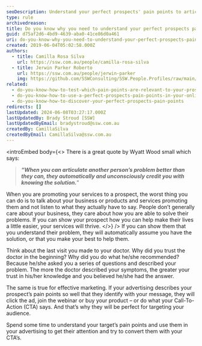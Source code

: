 ```yaml
---
seoDescription: Understand your perfect prospects' pain points to articulate their problems better than they can, and automatically earn their trust with solutions.
type: rule
archivedreason:
title: Do you know why you need to understand your perfect prospects pain points?
guid: d75af2d6-4bd9-4639-aba0-41ce86d0a461
uri: do-you-know-why-you-need-to-understand-your-perfect-prospects-pain-points
created: 2019-06-04T05:02:58.000Z
authors:
  - title: Camilla Rosa Silva
    url: https://ssw.com.au/people/camilla-rosa-silva
  - title: Jerwin Parker Roberto
    url: https://ssw.com.au/people/jerwin-parker
    img: https://github.com/SSWConsulting/SSW.People.Profiles/raw/main/Jerwin-Parker/Images/Jerwin-Parker-Profile.jpg
related:
  - do-you-know-how-to-test-which-pain-points-are-relevant-to-your-prospect
  - do-you-know-how-to-use-a-perfect-prospects-pain-points-in-your-online-marketing
  - do-you-know-how-to-discover-your-perfect-prospects-pain-points
redirects: []
lastUpdated: 2024-06-08T03:27:17.000Z
lastUpdatedBy: Brady Stroud [SSW]
lastUpdatedByEmail: bradystroud@ssw.com.au
createdBy: CamillaSilva
createdByEmail: CamillaSilva@ssw.com.au
---
```


<introEmbed
  body={<>
There is a great quote by Wyatt Wood small which says:

> **_“When you can articulate another person’s problem better than they can, they automatically and unconsciously credit you with knowing the solution._**”

When you are promoting your services to a prospect, the worst thing you can do is to talk about your business or products and services promoting them and not listen to what they actually have to say. People don’t generally care about your business, they care about how you are able to solve their problems. If you can show your prospect how you can help make their lives a little easier, your services will thrive.
  </>}
/>
If you can show them that you understand their problem, they will automatically assume you have the solution, or that you make your best to help them.

Think about the last visit you made to your doctor. Why did you trust the doctor in the beginning? Why did you do what he/she recommended? Because he/she asked you a series of questions and described your problem. The more the doctor described your symptoms, the greater your trust in his/her knowledge and you believed he/she had the answer.

The same is true for effective marketing. If your advertising describes your prospect’s pain points so well that they identify with your message, they will click the ad, join the webinar or buy your product – or do what your Call-To-Action (CTA) says. And that’s why they will be perfect for targeting your audience.

Spend some time to understand your target’s pain points and use them in your advertising to get their attention and try to convert them with your CTA’s.
